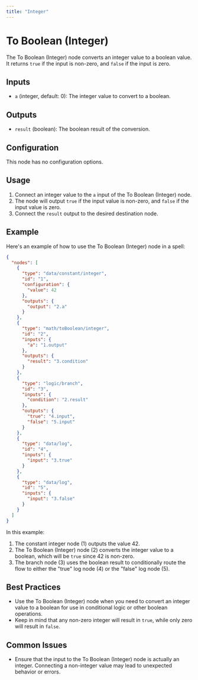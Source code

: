 ```yaml
---
title: "Integer"
---
```


# To Boolean (Integer)

The To Boolean (Integer) node converts an integer value to a boolean value. It returns `true` if the input is non-zero, and `false` if the input is zero.

## Inputs

- `a` (integer, default: 0): The integer value to convert to a boolean.

## Outputs

- `result` (boolean): The boolean result of the conversion.

## Configuration

This node has no configuration options.

## Usage

1. Connect an integer value to the `a` input of the To Boolean (Integer) node.
2. The node will output `true` if the input value is non-zero, and `false` if the input value is zero.
3. Connect the `result` output to the desired destination node.

## Example

Here's an example of how to use the To Boolean (Integer) node in a spell:

```json
{
  "nodes": [
    {
      "type": "data/constant/integer",
      "id": "1",
      "configuration": {
        "value": 42
      },
      "outputs": {
        "output": "2.a"
      }
    },
    {
      "type": "math/toBoolean/integer",
      "id": "2",
      "inputs": {
        "a": "1.output"
      },
      "outputs": {
        "result": "3.condition"
      }
    },
    {
      "type": "logic/branch",
      "id": "3",
      "inputs": {
        "condition": "2.result"
      },
      "outputs": {
        "true": "4.input",
        "false": "5.input"
      }
    },
    {
      "type": "data/log",
      "id": "4",
      "inputs": {
        "input": "3.true"
      }
    },
    {
      "type": "data/log",
      "id": "5",
      "inputs": {
        "input": "3.false"
      }
    }
  ]
}
```

In this example:
1. The constant integer node (1) outputs the value 42.
2. The To Boolean (Integer) node (2) converts the integer value to a boolean, which will be `true` since 42 is non-zero.
3. The branch node (3) uses the boolean result to conditionally route the flow to either the "true" log node (4) or the "false" log node (5).

## Best Practices

- Use the To Boolean (Integer) node when you need to convert an integer value to a boolean for use in conditional logic or other boolean operations.
- Keep in mind that any non-zero integer will result in `true`, while only zero will result in `false`.

## Common Issues

- Ensure that the input to the To Boolean (Integer) node is actually an integer. Connecting a non-integer value may lead to unexpected behavior or errors.